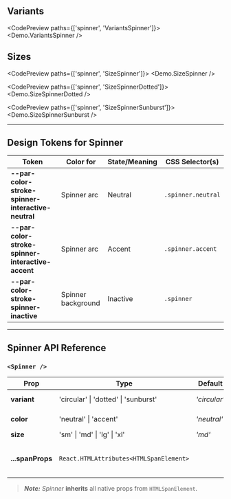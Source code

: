 
## Variants

<CodePreview paths={['spinner', 'VariantsSpinner']}>
  <Demo.VariantsSpinner />
</CodePreview>

## Sizes

<CodePreview paths={['spinner', 'SizeSpinner']}>
  <Demo.SizeSpinner />
</CodePreview>

<CodePreview paths={['spinner', 'SizeSpinnerDotted']}>
  <Demo.SizeSpinnerDotted />
</CodePreview>

<CodePreview paths={['spinner', 'SizeSpinnerSunburst']}>
  <Demo.SizeSpinnerSunburst />
</CodePreview>

---

## Design Tokens for Spinner

| **Token**                                          | **Color for**      | **State/Meaning** | **CSS Selector(s)** |
| -------------------------------------------------- | ------------------ | ----------------- | ------------------- |
| **--par-color-stroke-spinner-interactive-neutral** | Spinner arc        | Neutral           | `.spinner.neutral`  |
| **--par-color-stroke-spinner-interactive-accent**  | Spinner arc        | Accent            | `.spinner.accent`   |
| **--par-color-stroke-spinner-inactive**            | Spinner background | Inactive          | `.spinner`          |

---

## Spinner API Reference

### `<Spinner />`

| **Prop**         | **Type**                                | **Default**  | **Description**                               |
| ---------------- | --------------------------------------- | ------------ | --------------------------------------------- |
| **variant**      | 'circular' \| 'dotted' \| 'sunburst'    | _'circular'_ | Spinner style variant                         |
| **color**        | 'neutral' \| 'accent'                   | _'neutral'_  | Spinner color                                 |
| **size**         | 'sm' \| 'md' \| 'lg' \| 'xl'            | _'md'_       | Spinner size                                  |
| **...spanProps** | `React.HTMLAttributes<HTMLSpanElement>` |              | All native span props (className, style, ...) |

> **_Note:_** _Spinner_ **inherits** all native props from `HTMLSpanElement`.
